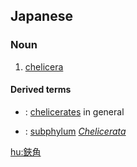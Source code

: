==Japanese==
{{wikipedia|lang=ja}}
{{ja-kanjitab|きょう|かく|yomi=o}}

===Noun===
{{ja-noun|きょうかく}}

# {{lb|ja|zoology|sort=きょうかく}} [[chelicera]]

====Derived terms====
{{der-top}}
* {{ja-r|鋏角類|きょうかうるい}}: [[chelicerates]] in general
* {{ja-r|鋏角亜門|きょうかく あもん}}: [[subphylum]] ''[[Chelicerata]]''
{{der-bottom}}

[[hu:鋏角]]
